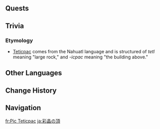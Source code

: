 {{Stub}}
{{Location Infobox
|image        = <gallery>
Teticpac Peak.png|In-game
Subarea Teticpac Peak Map Location.png|Map
</gallery>
|type         = Subarea
|map_level    = 
|area         = Coatepec Mountain
|region       = Natlan
}}
{{Location Intro|description=<p>A plateau with a small lake at the highest point of [[Coatepec Mountain]].</p>}}
<!--
==Points of Interest==
{{Locations by Category Table|type=Points of Interest}}
-->
==Quests==
{{Quests by Category List|Teticpac Peak Quests|heo=1}}
<!--
==NPCs==
*
--><!--
==Interactables==
===Interactable Name===
{{Dialogue Start}}
:''':''' {{tx}}
{{Dialogue End}}
--><!--
==Descriptions==
{{Description|}}
--><!--
==Soundtracks==
{{Soundtracks by Category Table|type=location}}
--><!--
==Lore==

==Gallery==
<gallery>

</gallery>
-->
==Trivia==
===Etymology===
*[https://aztecglyphs.wired-humanities.org/content/teticpac-mdz44r Teticpac] comes from the Nahuatl language and is structured of ''tetl'' meaning "large rock," and ''-icpac'' meaning "the building above."
<!--
==Video Guides==
{{EVT
|video   = 
|caption = 
}}
-->
==Other Languages==
{{Other Languages
|en       = Teticpac Peak
|zhs      = 彩石顶
|zhs_rm   = Cǎishí Dǐng
|zht      = 彩石頂
|zht_rm   = Cǎishí Dǐng
|zh_tl    = Color-Stone Peak
|ja       = {{Rubi|彩|さい|晶|しょう}}の{{Rubi|頂|いただき}}
|ja_rm    = Saishou no Itadaki
|ja_tl    = Vivid Crystal Peak
|ko       = 색바위 정상
|ko_tl    = 
|es       = Cima Teticpac
|es_tl    = Teticpac Peak
|fr       = Pic Teticpac
|fr_tl    = Teticpac Peak
|ru       = Пик Тетикпак
|ru_tl    = Teticpac Peak
|th       = Teticpac Peak
|vi       = Đỉnh Teticpac
|vi_tl    = 
|de       = Teticpac-Gipfel
|de_tl    = Teticpac Peak
|id       = Teticpac Peak
|pt       = Pico Teticpac
|pt_tl    = 
|tr       = Teticpac Tepesi
|tr_tl    = 
|it       = Picco Teticpac
|it_tl    = Teticpac Peak
}}

==Change History==
{{Change History|5.0}}
<!--
==References==
{{Reflist}}
-->
==Navigation==
{{Area Navbox|Natlan}}

[[fr:Pic Teticpac]]
[[ja:彩晶の頂]]